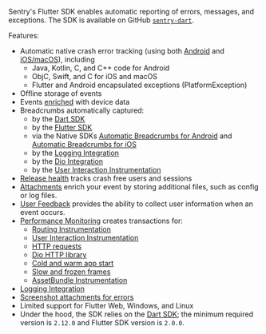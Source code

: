 <Note>

Sentry's Flutter SDK enables automatic reporting of errors, messages, and exceptions. The SDK is available on GitHub [`sentry-dart`](https://github.com/getsentry/sentry-dart/).

</Note>

Features:

- Automatic native crash error tracking (using both [Android](/platforms/android/) and [iOS/macOS](/platforms/apple/)), including
  - Java, Kotlin, C, and C++ code for Android
  - ObjC, Swift, and C for iOS and macOS
  - Flutter and Android encapsulated exceptions (PlatformException)
- Offline storage of events
- Events [enriched](/platforms/flutter/enriching-events/context/) with device data
- Breadcrumbs automatically captured:
  - by the [Dart SDK](/platforms/dart/enriching-events/breadcrumbs/#automatic-breadcrumbs)
  - by the [Flutter SDK](/platforms/flutter/enriching-events/breadcrumbs/#automatic-breadcrumbs)
  - via the Native SDKs [Automatic Breadcrumbs for Android](/platforms/android/enriching-events/breadcrumbs/#automatic-breadcrumbs) and [Automatic Breadcrumbs for iOS](/platforms/apple/configuration/integrations/default/#sentryautobreadcrumbtrackingintegration)
  - by the [Logging Integration](/platforms/dart/configuration/integrations/logging)
  - by the [Dio Integration](/platforms/dart/configuration/integrations/dio/)
  - by the [User Interaction Instrumentation](/platforms/flutter/configuration/integrations/user-interaction-instrumentation/)
- [Release health](/product/releases/health/) tracks crash free users and sessions
- [Attachments](/platforms/flutter/enriching-events/attachments/) enrich your event by storing additional files, such as config or log files.
- [User Feedback](/platforms/flutter/enriching-events/user-feedback/) provides the ability to collect user information when an event occurs.
- [Performance Monitoring](/product/performance/) creates transactions for:
  - [Routing Instrumentation](/platforms/flutter/performance/instrumentation/automatic-instrumentation/#routing-instrumentation)
  - [User Interaction Instrumentation](/platforms/flutter/configuration/integrations/user-interaction-instrumentation/)
  - [HTTP requests](/platforms/flutter/performance/instrumentation/automatic-instrumentation/#httpclient-library-instrumentation)
  - [Dio HTTP library](/platforms/dart/configuration/integrations/dio/#performance-monitoring-for-http-requests)
  - [Cold and warm app start](/platforms/flutter/performance/instrumentation/automatic-instrumentation/#app-start-instrumentation)
  - [Slow and frozen frames](/platforms/flutter/performance/instrumentation/automatic-instrumentation/#slow-and-frozen-frames)
  - [AssetBundle Instrumentation](/platforms/flutter/performance/instrumentation/automatic-instrumentation/#assetbundle-instrumentation)
- [Logging Integration](/platforms/dart/configuration/integrations/logging)
- [Screenshot attachments for errors](/platforms/flutter/enriching-events/screenshots/)
- Limited support for Flutter Web, Windows, and Linux
- Under the hood, the SDK relies on the [Dart SDK](/platforms/dart/); the minimum required version is `2.12.0` and Flutter SDK version is `2.0.0`.
